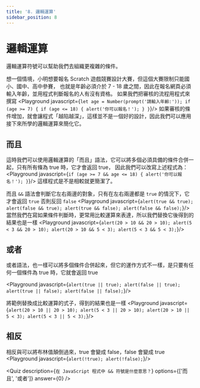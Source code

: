 ```yaml
---
title: '8. 邏輯運算'
sidebar_position: 8
---
```


# 邏輯運算
邏輯運算符號可以幫助我們去組織更複雜的條件。

想一個情境，小明想要報名 Scratch 遊戲競賽設計大賽，但這個大賽限制只能國小、國中、高中參賽，
也就是年齡必須介於 7 - 18 歲之間，因此在報名網頁必須輸入年齡，並用程式判斷報名的人有沒有資格。
如果我們把審核的流程用程式來撰寫
<Playground javascript={`
let age = Number(prompt('請輸入年齡:'));
if (age >= 7) {
    if (age <= 18) {
        alert('你可以報名！');
    }
}
`}/>
如果審核的條件增加，就會讓程式「越陷越深」，這樣並不是一個好的設計，因此我們可以應用接下來所學的邏輯運算來簡化它。

## 而且
這時我們可以使用邏輯運算的「而且」語法，它可以將多個必須具備的條件合併一起，只有所有條為 true 時，它才會返回 true，
因此我們可以改寫上述程式為：
<Playground javascript={`
if (age >= 7 && age <= 18) {
    alert('你可以報名！');
}
`}/>
這樣程式是不是相較就更簡潔了。

而且 `&&` 語法會判斷它左右兩邊的對象，只有在左右兩邊都是 `true` 的情況下，它才會返回 `true` 否則反回 `false`
<Playground javascript={`
alert(true && true);
alert(false && true);
alert(true && false);
alert(false && false);
`}/>
當然我們在寫如果條件判斷時，更常用比較運算來表達，所以我們替換它後得到的結果也是一樣
<Playground javascript={`
alert(20 > 10 && 20 > 10);
alert(5 < 3 && 20 > 10);
alert(20 > 10 && 5 < 3);
alert(5 < 3 && 5 < 3);
`}/>

## 或者
或者語法，也一樣可以將多個條件合併起來，但它的運作方式不一樣，是只要有任何一個條件為 true 時，它就會返回 true

<Playground javascript={`
alert(true || true);
alert(false || true);
alert(true || false);
alert(false || false);
`}/>

將範例替換成比較運算的式子，得到的結果也是一樣
<Playground javascript={`
alert(20 > 10 || 20 > 10);
alert(5 < 3 || 20 > 10);
alert(20 > 10 || 5 < 3);
alert(5 < 3 || 5 < 3);
`}/>

## 相反
相反與可以將布林值顛倒過來，true 會變成 false，false 會變成 true
<Playground javascript={`
alert(!true);
alert(!false);
`}/>

<Quiz
  description={`在 JavaScript 程式中 && 符號是什麼意思？`}
  options={['而且', '或者']}
  answer={0}
/>